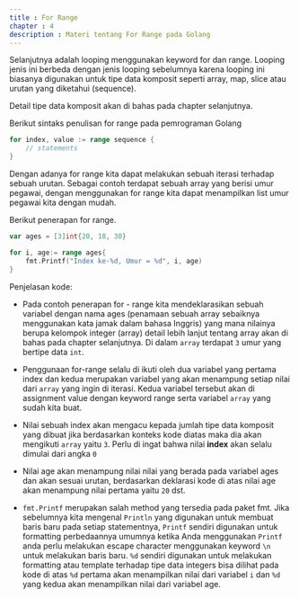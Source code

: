 ```yaml
---
title : For Range
chapter : 4
description : Materi tentang For Range pada Golang
---
```


Selanjutnya adalah looping menggunakan keyword for dan range. Looping 
jenis ini berbeda dengan jenis looping sebelumnya karena looping ini 
biasanya digunakan untuk tipe data komposit seperti array, map, slice atau 
urutan yang diketahui (sequence).

<Callout type="warning">
Detail tipe data komposit akan di bahas pada chapter selanjutnya.
</Callout>

Berikut sintaks penulisan for range pada pemrograman Golang

```go
for index, value := range sequence {
    // statements
}
```

Dengan adanya for range kita dapat melakukan sebuah iterasi terhadap 
sebuah urutan. Sebagai contoh terdapat sebuah array yang berisi umur 
pegawai, dengan menggunakan for range kita dapat menampilkan list 
umur pegawai kita dengan mudah.

Berikut penerapan for range.

```go
var ages = [3]int{20, 18, 30}

for i, age:= range ages{
    fmt.Printf("Index ke-%d, Umur = %d", i, age)
}
```

Penjelasan kode:

- Pada contoh penerapan for - range kita mendeklarasikan sebuah 
variabel dengan nama ages (penamaan sebuah array sebaiknya 
menggunakan kata jamak dalam bahasa Inggris) yang mana nilainya 
berupa kelompok integer (array) detail lebih lanjut tentang array akan 
di bahas pada chapter selanjutnya. Di dalam `array` terdapat `3` umur 
yang bertipe data `int`.

- Penggunaan for-range selalu di ikuti oleh dua variabel yang pertama 
index dan kedua merupakan variabel yang akan menampung setiap 
nilai dari `array` yang ingin di iterasi. Kedua variabel tersebut akan di 
assignment value dengan keyword range serta variabel `array` yang 
sudah kita buat.

- Nilai sebuah index akan mengacu kepada jumlah tipe data komposit 
yang dibuat jika berdasarkan konteks kode diatas maka dia akan 
mengikuti `array` yaitu `3`. Perlu di ingat bahwa nilai **index** akan selalu 
dimulai dari angka `0`

- Nilai age akan menampung nilai nilai yang berada pada variabel ages
dan akan sesuai urutan, berdasarkan deklarasi kode di atas nilai age 
akan menampung nilai pertama yaitu `20` dst.

- `fmt.Printf` merupakan salah method yang tersedia pada paket fmt. Jika 
sebelumnya kita mengenal `Println` yang digunakan untuk membuat 
baris baru pada setiap statementnya, `Printf` sendiri digunakan untuk 
formatting perbedaannya umumnya ketika Anda menggunakan `Printf` 
anda perlu melakukan escape character menggunakan keyword `\n` 
untuk melakukan baris baru. `%d` sendiri digunakan untuk melakukan 
formatting atau template terhadap tipe data integers bisa dilihat pada 
kode di atas `%d` pertama akan menampilkan nilai dari variabel `i` dan 
`%d` yang kedua akan menampilkan nilai dari variabel age.
